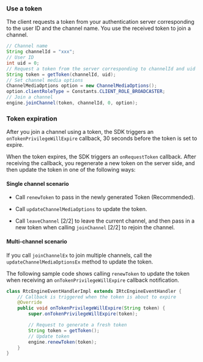 
<PlatformWrapper platform="android">

### Use a token

The client requests a token from your authentication server corresponding to the user ID and the channel name. You use the received token to join a channel.

```java
// Channel name
String channelId = "xxx";
// User ID
int uid = 0;
// Request a token from the server corresponding to channelId and uid
String token = getToken(channelId, uid);
// Set channel media options
ChannelMediaOptions option = new ChannelMediaOptions();
option.clientRoleType = Constants.CLIENT_ROLE_BROADCASTER;
// Join a channel
engine.joinChannel(token, channelId, 0, option);
```

### Token expiration 

After you join a channel using a token, the SDK triggers an `onTokenPrivilegeWillExpire` callback, 30 seconds before the token is set to expire.

When the token expires, the SDK triggers an `onRequestToken` callback. After receiving the callback, you regenerate a new token on the server side, and then update the token in one of the following ways:

#### Single channel scenario

* Call `renewToken` to pass in the newly generated Token (Recommended).

* Call `updateChannelMediaOptions` to update the token.

* Call `leaveChannel` [2/2] to leave the current channel, and then pass in a new token when calling `joinChannel` [2/2] to rejoin the channel.

#### Multi-channel scenario

If you call `joinChannelEx` to join multiple channels, call the `updateChannelMediaOptionsEx` method to update the token.

The following sample code shows calling `renewToken` to update the token when receiving an `onTokenPrivilegeWillExpire` callback notification.

```java
class RtcEngineEventHandlerImpl extends IRtcEngineEventHandler {
    // Callback is triggered when the token is about to expire
    @Override
    public void onTokenPrivilegeWillExpire(String token) {
        super.onTokenPrivilegeWillExpire(token);

        // Request to generate a fresh token
        String token = getToken();
        // Update token
        engine.renewToken(token);
    }
}
```

</PlatformWrapper>
